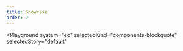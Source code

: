 ```yaml
---
title: Showcase
order: 2
---
```



<Playground
  system="ec"
  selectedKind="components-blockquote"
  selectedStory="default"
>
  <Blockquote
    author="President Juncker"
    citation="An interconnected grid will help deliver the ultimate goal of the Energy Union, to make sure affordable, secure and sustainable energy, and also growth across the EU."
  />
</Playground>
